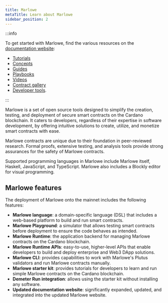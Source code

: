 ```yaml
---
title: Marlowe
metaTitle: Learn about Marlowe
sidebar_position: 2
---
```


:::info

To get started with Marlowe, find the various resources on the
[documentation website](https://docs.marlowe.iohk.io/docs/introduction):

- [Tutorials](https://docs.marlowe.iohk.io/tutorials)
- [Concepts](https://docs.marlowe.iohk.io/tutorials/concepts/overview)
- [Guides](https://docs.marlowe.iohk.io/tutorials/guides/overview)
- [Playbooks](https://docs.marlowe.iohk.io/tutorials/playbooks/overview)
- [Videos](https://docs.marlowe.iohk.io/tutorials/videos)
- [Contract gallery](https://docs.marlowe.iohk.io/docs/examples/examples-contract-gallery)
- [Developer tools](https://docs.marlowe.iohk.io/docs/developer-tools/overview).

:::

Marlowe is a set of open source tools designed to simplify the creation,
testing, and deployment of secure smart contracts on the Cardano blockchain. It
caters to developers, regardless of their expertise in software development, by
offering intuitive solutions to create, utilize, and monetize smart contracts
with ease.

Marlowe contracts are unique due to their foundation in peer-reviewed research.
Formal proofs, extensive testing, and analysis tools provide strong assurances
for the safety of Marlowe contracts.

Supported programming languages in Marlowe include Marlowe itself, Haskell,
JavaScript, and TypeScript. Marlowe also includes a Blockly editor for visual
programming.

## Marlowe features

The deployment of Marlowe onto the mainnet includes the following features:

- **Marlowe language**: a domain-specific language (DSL) that includes a
  web-based platform to build and run smart contracts.
- **Marlowe Playground**: a simulator that allows testing smart contracts before
  deployment to ensure the code behaves as intended.
- **Marlowe Runtime**: the application backend for managing Marlowe contracts on
  the Cardano blockchain.
- **Marlowe Runtime APIs**: easy-to-use, higher-level APIs that enable
  developers to build and deploy enterprise and Web3 DApp solutions.
- **Marlowe CLI**: provides capabilities to work with Marlowe's Plutus
  validators and run Marlowe contracts manually.
- **Marlowe starter kit**: provides tutorials for developers to learn and run
  simple Marlowe contracts on the Cardano blockchain.
- **Demeter Run integration**: allows using the starter kit without installing
  any software.
- **Updated documentation website**: significantly expanded, updated, and
  integrated into the updated Marlowe website.


